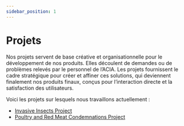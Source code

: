 ```yaml
---
sidebar_position: 1
---
```


# Projets

Nos projets servent de base créative et organisationnelle pour le développement
de nos produits. Elles découlent de demandes ou de problèmes relevés par le
personnel de l’ACIA. Les projets fournissent le cadre stratégique pour créer et
affiner ces solutions, qui deviennent finalement nos produits finaux, conçus
pour l’interaction directe et la satisfaction des utilisateurs.


Voici les projets sur lesquels nous travaillons actuellement :

- [Invasive Insects Project](./invasiveinsects/introduction.md)
- [Poultry and Red Meat Condemnations
  Project](./poultryredmeatcond/introduction.md)
